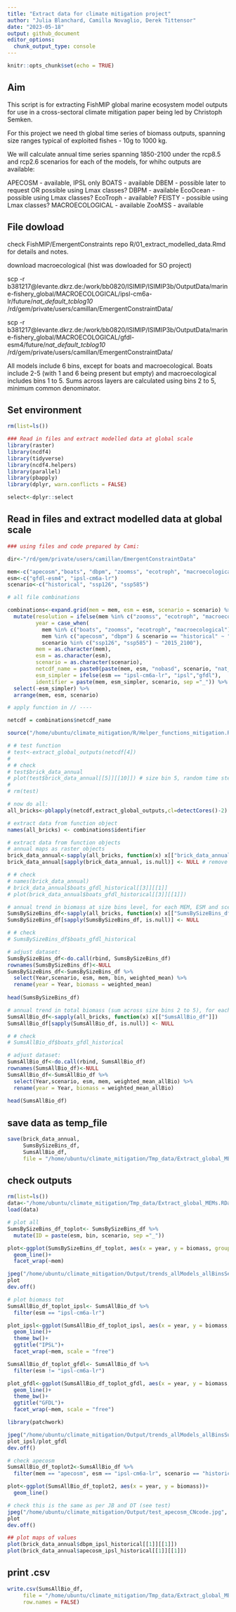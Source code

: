 ```yaml
---
title: "Extract data for climate mitigation project"
author: "Julia Blanchard, Camilla Novaglio, Derek Tittensor"
date: "2023-05-18"
output: github_document
editor_options: 
  chunk_output_type: console
---
```


```r
knitr::opts_chunk$set(echo = TRUE)
```

## Aim

This script is for extracting FishMIP global marine ecosystem model outputs for use in a cross-sectoral climate mitigation paper being led by Christoph Semken.

For this project we need th global time series of biomass outputs, spanning size ranges typical of exploited fishes - 10g to 1000 kg.

We will calculate annual time series spanning 1850-2100 under the rcp8.5 and rcp2.6 scenarios for each of the models, for whihc outputs are available:

APECOSM  - available, IPSL only
BOATS  - available
DBEM  - possible later to request OR possible using Lmax classes?
DBPM - available
EcoOcean  - possible using Lmax classes?
EcoTroph  - available?
FEISTY  - possible using Lmax classes?
MACROECOLOGICAL  - available
ZooMSS - available

## File dowload 

check FishMIP/EmergentConstraints repo R/01_extract_modelled_data.Rmd for details and notes. 

download macroecological (hist was dowloaded for SO project)

scp -r b381217@levante.dkrz.de:/work/bb0820/ISIMIP/ISIMIP3b/OutputData/marine-fishery_global/MACROECOLOGICAL/ipsl-cm6a-lr/future/*nat_default_tcblog10* /rd/gem/private/users/camillan/EmergentConstraintData/

scp -r b381217@levante.dkrz.de:/work/bb0820/ISIMIP/ISIMIP3b/OutputData/marine-fishery_global/MACROECOLOGICAL/gfdl-esm4/future/*nat_default_tcblog10* /rd/gem/private/users/camillan/EmergentConstraintData/ 

All models include 6 bins, except for boats and macroecological. Boats include 2-5 (with 1 and 6 being present but empty) and macroecological includes bins 1 to 5. Sums across layers are calculated using bins 2 to 5, minimum common denominator.

## Set environment 

```r

rm(list=ls())

### Read in files and extract modelled data at global scale
library(raster)
library(ncdf4)
library(tidyverse)
library(ncdf4.helpers)
library(parallel)
library(pbapply)
library(dplyr, warn.conflicts = FALSE)

select<-dplyr::select 

```

## Read in files and extract modelled data at global scale

```r

### using files and code prepared by Cami:

dir<-"/rd/gem/private/users/camillan/EmergentConstraintData"

mem<-c("apecosm","boats", "dbpm", "zoomss", "ecotroph", "macroecological") 
esm<-c("gfdl-esm4", "ipsl-cm6a-lr")
scenario<-c("historical", "ssp126", "ssp585") 

# all file combinations

combinations<-expand.grid(mem = mem, esm = esm, scenario = scenario) %>%
  mutate(resolution = ifelse(mem %in% c("zoomss", "ecotroph", "macroecological"), "annual", "monthly"), 
         year = case_when(
           mem %in% c("boats", "zoomss", "ecotroph", "macroecological") & scenario == "historical" ~ "1950_2014", 
           mem %in% c("apecosm", "dbpm") & scenario == "historical" ~ "1850_2014",
           scenario %in% c("ssp126", "ssp585") ~ "2015_2100"), 
         mem = as.character(mem), 
         esm = as.character(esm), 
         scenario = as.character(scenario),
         netcdf_name = paste0(paste(mem, esm, "nobasd", scenario, "nat_default_tcblog10_global", resolution, year, sep ="_"), ".nc"),
         esm_simpler = ifelse(esm == "ipsl-cm6a-lr", "ipsl","gfdl"),
         identifier = paste(mem, esm_simpler, scenario, sep ="_")) %>% 
  select(-esm_simpler) %>% 
  arrange(mem, esm, scenario)

# apply function in // ----

netcdf = combinations$netcdf_name

source("/home/ubuntu/climate_mitigation/R/Helper_functions_mitigation.R")

# # test function 
# test<-extract_global_outputs(netcdf[4]) 
# 
# # check
# test$brick_data_annual
# plot(test$brick_data_annual[[5]][[10]]) # size bin 5, random time step
# 
# rm(test)

# now do all:
all_bricks<-pblapply(netcdf,extract_global_outputs,cl=detectCores()-2)

# extract data from function object
names(all_bricks) <- combinations$identifier

# extract data from function objects
# annual maps as raster objects
brick_data_annual<-sapply(all_bricks, function(x) x[["brick_data_annual"]])
brick_data_annual[sapply(brick_data_annual, is.null)] <- NULL # remove empty objects

# # check
# names(brick_data_annual)
# brick_data_annual$boats_gfdl_historical[[3]][[1]]
# plot(brick_data_annual$boats_gfdl_historical[[3]][[1]])

# annual trend in biomass at size bins level, for each MEM, ESM and scenario combination
SumsBySizeBins_df<-sapply(all_bricks, function(x) x[["SumsBySizeBins_df"]])
SumsBySizeBins_df[sapply(SumsBySizeBins_df, is.null)] <- NULL

# # check
# SumsBySizeBins_df$boats_gfdl_historical

# adjust dataset: 
SumsBySizeBins_df<-do.call(rbind, SumsBySizeBins_df)
rownames(SumsBySizeBins_df)<-NULL
SumsBySizeBins_df<-SumsBySizeBins_df %>% 
  select(Year,scenario, esm, mem, bin, weighted_mean) %>% 
  rename(year = Year, biomass = weighted_mean)
  
head(SumsBySizeBins_df)

# annual trend in total biomass (sum across size bins 2 to 5), for each MEM, ESM and scenario combination
SumsAllBio_df<-sapply(all_bricks, function(x) x[["SumsAllBio_df"]])
SumsAllBio_df[sapply(SumsAllBio_df, is.null)] <- NULL

# # check
# SumsAllBio_df$boats_gfdl_historical

# adjust dataset: 
SumsAllBio_df<-do.call(rbind, SumsAllBio_df)
rownames(SumsAllBio_df)<-NULL
SumsAllBio_df<-SumsAllBio_df %>% 
  select(Year,scenario, esm, mem, weighted_mean_allBio) %>% 
  rename(year = Year, biomass = weighted_mean_allBio)
  
head(SumsAllBio_df)

```

## save data as temp_file 

```r

save(brick_data_annual,
     SumsBySizeBins_df,
     SumsAllBio_df,
     file = "/home/ubuntu/climate_mitigation/Tmp_data/Extract_global_MEMs.RData")

```

## check outputs 

```r

rm(list=ls())
data<-"/home/ubuntu/climate_mitigation/Tmp_data/Extract_global_MEMs.RData"
load(data)

# plot all 
SumsBySizeBins_df_toplot<- SumsBySizeBins_df %>% 
  mutate(ID = paste(esm, bin, scenario, sep ="_"))

plot<-ggplot(SumsBySizeBins_df_toplot, aes(x = year, y = biomass, group = ID, color = scenario))+
  geom_line()+
  facet_wrap(~mem)

jpeg("/home/ubuntu/climate_mitigation/Output/trends_allModels_allBinsSeparately.jpg", width = 7, height = 5, units = "in", res = 300, bg = "transparent")
plot
dev.off()

# plot biomass tot 
SumsAllBio_df_toplot_ipsl<- SumsAllBio_df %>% 
  filter(esm == "ipsl-cm6a-lr")

plot_ipsl<-ggplot(SumsAllBio_df_toplot_ipsl, aes(x = year, y = biomass, group = scenario, color = scenario))+
  geom_line()+
  theme_bw()+
  ggtitle("IPSL")+
  facet_wrap(~mem, scale = "free")

SumsAllBio_df_toplot_gfdl<- SumsAllBio_df %>% 
  filter(esm != "ipsl-cm6a-lr")

plot_gfdl<-ggplot(SumsAllBio_df_toplot_gfdl, aes(x = year, y = biomass, group = scenario, color = scenario))+
  geom_line()+
  theme_bw()+
  ggtitle("GFDL")+
  facet_wrap(~mem, scale = "free")

library(patchwork)

jpeg("/home/ubuntu/climate_mitigation/Output/trends_allModels_allBinsSummed.jpg", width = 8, height = 8, units = "in", res = 300, bg = "transparent")
plot_ipsl/plot_gfdl
dev.off()

# check apecosm 
SumsAllBio_df_toplot2<-SumsAllBio_df %>% 
  filter(mem == "apecosm", esm == "ipsl-cm6a-lr", scenario == "historical")

plot<-ggplot(SumsAllBio_df_toplot2, aes(x = year, y = biomass))+
  geom_line()

# check this is the same as per JB and DT (see test)
jpeg("/home/ubuntu/climate_mitigation/Output/test_apecosm_CNcode.jpg", width = 7, height = 5, units = "in", res = 300, bg = "transparent")
plot
dev.off()

## plot maps of values 
plot(brick_data_annual$dbpm_ipsl_historical[[1]][[1]])
plot(brick_data_annual$apecosm_ipsl_historical[[1]][[1]])

```

## print .csv 

```r

write.csv(SumsAllBio_df,
     file = "/home/ubuntu/climate_mitigation/Tmp_data/Extract_global_MEMs_SumsAllBio_df.csv",
     row.names = FALSE)

```

